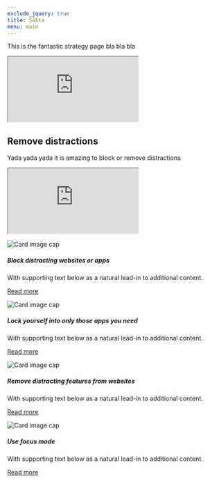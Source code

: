 ```yaml
---
exclude_jquery: true
title: Śākta
menu: main
---
```


::: {.strategy-page}

::: {.row .top-matter}
::: {.col-sm-9}
This is the fantastic strategy page bla bla bla
:::

::: {.col-sm-3}
::: {.embed-responsive .embed-responsive-16by9}
<iframe class='embed-responsive-item featured-work-graphic' src='https://www.youtube.com/embed/GCOnzStHQcM' allowfullscreen></iframe>
:::
:::

<!-- end row with top matter -->
:::

::: {.remove-distractions-section}
::: {.row}
::: {.col-sm-12}
# Remove distractions
:::

::: {.col-sm-9}
Yada yada yada it is amazing to block or remove distractions
:::

::: {.col-sm-3}
::: {.embed-responsive .embed-responsive-16by9}
<iframe class='embed-responsive-item featured-work-graphic' src='https://www.youtube.com/embed/GCOnzStHQcM' allowfullscreen></iframe>
:::
:::

::: {.col-sm-4}
::: {.card}
<img class="card-img-top" src="https://ulriklyngs.com/images/headshot_small.jpg" alt="Card image cap">

::: {.card-body}
<h5 class="card-title">Block distracting websites or apps</h5>
<p class="card-text">With supporting text below as a natural lead-in to additional content.</p>
<a href="#" class="btn btn-primary">Read more</a>
:::
:::
:::

::: {.col-sm-4}
::: {.card}
<img class="card-img-top" src="https://ulriklyngs.com/images/headshot_small.jpg" alt="Card image cap">

::: {.card-body}
<h5 class="card-title">Lock yourself into only those apps you need</h5>
<p class="card-text">With supporting text below as a natural lead-in to additional content.</p>
<a href="#" class="btn btn-primary">Read more</a>
:::
:::
:::

::: {.col-sm-4}
::: {.card}
<img class="card-img-top" src="https://ulriklyngs.com/images/headshot_small.jpg" alt="Card image cap">

::: {.card-body}
<h5 class="card-title">Remove distracting features from websites</h5>
<p class="card-text">With supporting text below as a natural lead-in to additional content.</p>
<a href="#" class="btn btn-primary">Read more</a>
:::
:::
:::

::: {.col-sm-4}
::: {.card}
<img class="card-img-top" src="https://ulriklyngs.com/images/headshot_small.jpg" alt="Card image cap">

::: {.card-body}
<h5 class="card-title">Use focus mode</h5>
<p class="card-text">With supporting text below as a natural lead-in to additional content.</p>
<a href="#" class="btn btn-primary">Read more</a>
:::
:::
:::



:::

<!-- end section -->
:::

<!-- end strategy page -->
:::